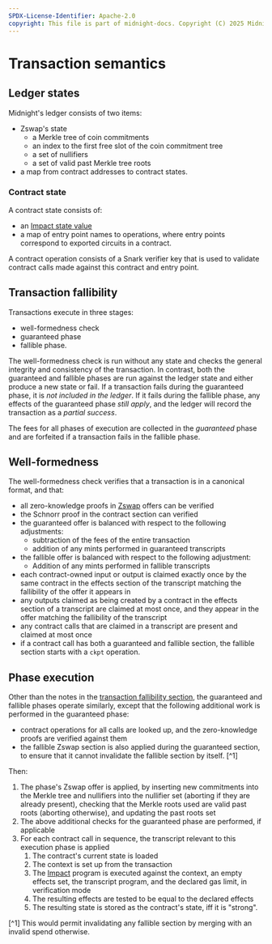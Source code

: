 ```yaml
---
SPDX-License-Identifier: Apache-2.0
copyright: This file is part of midnight-docs. Copyright (C) 2025 Midnight Foundation. Licensed under the Apache License, Version 2.0 (the "License"); You may not use this file except in compliance with the License. You may obtain a copy of the License at http://www.apache.org/licenses/LICENSE-2.0 Unless required by applicable law or agreed to in writing, software distributed under the License is distributed on an "AS IS" BASIS, WITHOUT WARRANTIES OR CONDITIONS OF ANY KIND, either express or implied. See the License for the specific language governing permissions and limitations under the License.
---
```


# Transaction semantics

## Ledger states

Midnight's ledger consists of two items:
- Zswap's state
  - a Merkle tree of coin commitments
  - an index to the first free slot of the coin commitment tree
  - a set of nullifiers
  - a set of valid past Merkle tree roots
- a map from contract addresses to contract states.

### Contract state

A contract state consists of:
- an [Impact state value](./impact#values)
- a map of entry point names to operations, where entry points
  correspond to exported circuits in a contract.

A contract operation consists of a Snark verifier key that is used to validate
contract calls made against this contract and entry point.

## Transaction fallibility

Transactions execute in three stages:
- well-formedness check
- guaranteed phase
- fallible phase.

The well-formedness check is run without any state and checks the general
integrity and consistency of the transaction. In contrast, both the guaranteed
and fallible phases are run against the ledger state and either produce a new 
state or fail. If a transaction fails during the guaranteed phase, it is *not
included in the ledger*. If it fails during the fallible phase,
any effects of the guaranteed phase *still apply*, and the ledger will record
the transaction as a *partial success*.

The fees for all phases of execution are collected in the *guaranteed* phase
and are forfeited if a transaction fails in the fallible phase.

## Well-formedness

The well-formedness check verifies that a transaction is in a canonical format, and that:
- all zero-knowledge proofs in [Zswap](./zswap.mdx) offers can be verified
- the Schnorr proof in the contract section can verified
- the guaranteed offer is balanced with respect to the following adjustments:
  - subtraction of the fees of the entire transaction
  - addition of any mints performed in guaranteed transcripts
- the fallible offer is balanced with respect to the following adjustment:
  - Addition of any mints performed in fallible transcripts
- each contract-owned input or output is claimed exactly once by the same
  contract in the effects section of the transcript matching the fallibility of
  the offer it appears in
- any outputs claimed as being created by a contract in the effects section of a
  transcript are claimed at most once, and they appear in the offer matching the
  fallibility of the transcript
- any contract calls that are claimed in a transcript are present and claimed at most
  once
- if a contract call has both a guaranteed and fallible section, the fallible
  section starts with a `ckpt` operation.

## Phase execution

Other than the notes in the [transaction fallibility
section](#transaction-fallibility), the guaranteed and fallible phases operate
similarly, except that the following additional work is performed in
the guaranteed phase:
- contract operations for all calls are looked up, and the zero-knowledge
  proofs are verified against them
- the fallible Zswap section is also applied during the guaranteed section, to
  ensure that it cannot invalidate the fallible section by itself. [^1]

Then:
1. The phase's Zswap offer is applied, by inserting new commitments
into the Merkle tree and nullifiers into the nullifier set (aborting if they are
already present), checking that the Merkle roots used are valid past roots
(aborting otherwise), and updating the past roots set
2. The above additional checks for the guaranteed phase are performed, if
   applicable
3. For each contract call in sequence, the transcript relevant to this
   execution phase is applied
   1. The contract's current state is loaded
   2. The context is set up from the transaction
   3. The [Impact](./impact.mdx) program is executed against the context, an empty
      effects set, the transcript program, and the declared gas limit, in
      verification mode
   4. The resulting effects are tested to be equal to the declared effects
   5. The resulting state is stored as the contract's state, iff it is "strong".

[^1] This would permit invalidating any fallible section by merging with an
invalid spend otherwise.

